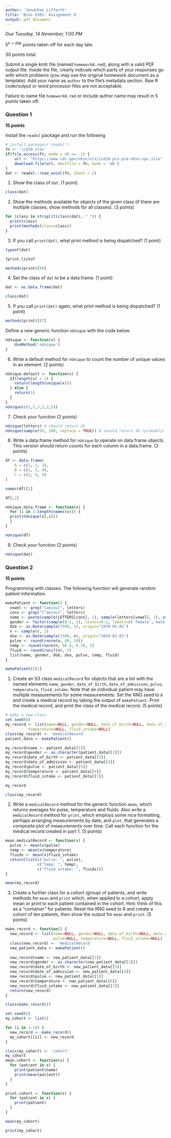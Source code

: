 ```yaml
---
author: 'Jonathan Lifferth'
title: 'Bios 6301: Assignment 8'
output: pdf_document
---
```


*Due Tuesday, 14 November, 1:00 PM*

$5^{n=day}$ points taken off for each day late.

30 points total.

Submit a single knitr file (named `homework8.rmd`), along with a valid PDF output file. Inside the file, clearly indicate which parts of your responses go with which problems (you may use the original homework document as a template). Add your name as `author` to the file's metadata section. Raw R code/output or word processor files are not acceptable.

Failure to name file `homework8.rmd` or include author name may result in 5 points taken off.

### Question 1 ###

**15 points**

Install the `readxl` package and run the following

```r
# install.packages('readxl')
fn <- 'icd10.xlsx'
if(file.access(fn, mode = 4) == -1) {
    url <- "https://www.cdc.gov/nhsn/xls/icd10-pcs-pcm-nhsn-opc.xlsx"
    download.file(url, destfile = fn, mode = 'wb')
}
dat <- readxl::read_excel(fn, sheet = 2)
```

1. Show the class of `dat`. (1 point)

```r
class(dat)
```

2. Show the methods available for objects of the given class (if there are multiple classes, show methods for all classes). (3 points)
```r
for (class in strsplit(class(dat), " ")) {
  print(class)
  print(methods(class=class))
}
```

3. If you call `print(dat)`, what print method is being dispatched? (1 point)
```r
typeof(dat)
```
```r
?print.listof
```

```r
methods(print)[90]

```


4. Set the class of `dat` to be a data.frame. (1 point)
```r
dat <- as.data.frame(dat)
```

```r
class(dat)
```


5. If you call `print(dat)` again, what print method is being dispatched? (1 point)
```r
methods(print)[87]
```


Define a new generic function `nUnique` with the code below.

```r
nUnique <- function(x) {
    UseMethod('nUnique')
}
```

6. Write a default method for `nUnique` to count the number of unique values in an element. (2 points)
```r
nUnique.default <- function(x) {
  if(length(x) > 1) {
    return(length(unique(x)))
  } else {
    return(1)
  }
}
nUnique(c(1,2,3,2,2,2))
```


7. Check your function (2 points)

```r
nUnique(letters) # should return 26
nUnique(sample(10, 100, replace = TRUE)) # should return 10 (probably)
```

8. Write a data.frame method for `nUnique` to operate on data.frame objects.
This version should return counts for each column in a data.frame. (2 points)

```r
df <- data.frame(
    A = c(1, 2, 3),
    B = c(1, 3, 4),
    C = c(2, 4, 5)
)

names(df)[1]

df[,2]

nUnique.data.frame <- function(x) {
  for (i in 1:length(names(x))) {
  print(nUnique(x[,i]))
  }
}

nUnique(df)
```


9. Check your function (2 points)

```r
nUnique(dat)
```

### Question 2 ###

**15 points**

Programming with classes.  The following function will generate random patient information.

```r
makePatient <- function() {
  vowel <- grep("[aeiou]", letters)
  cons <- grep("[^aeiou]", letters)
  name <- paste(sample(LETTERS[cons], 1), sample(letters[vowel], 1), sample(letters[cons], 1), sep='')
  gender <- factor(sample(0:1, 1), levels=0:1, labels=c('female','male'))
  dob <- as.Date(sample(7500, 1), origin="1970-01-01")
  n <- sample(6, 1)
  doa <- as.Date(sample(1500, n), origin="2010-01-01")
  pulse <- round(rnorm(n, 80, 10))
  temp <- round(rnorm(n, 98.4, 0.3), 2)
  fluid <- round(runif(n), 2)
  list(name, gender, dob, doa, pulse, temp, fluid)
}
```
```r
makePatient()[1]
```


1. Create an S3 class `medicalRecord` for objects that are a list with the named elements `name`, `gender`, `date_of_birth`, `date_of_admission`, `pulse`, `temperature`, `fluid_intake`. Note that an individual patient may have multiple measurements for some measurements.  Set the RNG seed to `8` and create a medical record by taking the output of `makePatient`.  Print the medical record, and print the class of the medical record. (5 points)
```r
# make a new class
set.seed(8)
my_record <- list(name=NULL, gender=NULL, date_of_birth=NULL, date_of_admission=NULL, pulse=NULL,
          temperature=NULL, fluid_intake=NULL)
class(my_record) <- 'medicalRecord'
patient_data <- makePatient()

my_record$name <- patient_data[[1]]
my_record$gender <- as.character(patient_data[[2]])
my_record$date_of_birth <- patient_data[[3]]
my_record$date_of_admission <- patient_data[[4]]
my_record$pulse <- patient_data[[5]]
my_record$temperature <- patient_data[[6]]
my_record$fluid_intake <- patient_data[[7]]

my_record
```
```r
class(my_record)
```

2. Write a `medicalRecord` method for the generic function `mean`, which returns averages for pulse, temperature and fluids. Also write a `medicalRecord` method for `print`, which employs some nice formatting, perhaps arranging measurements by date, and `plot`, that generates a composite plot of measurements over time.  Call each function for the medical record created in part 1. (5 points)
```r
mean.medicalRecord <- function(x) {
  pulse <- mean(x$pulse)
  temp <- mean(x$temperature)
  fluids <- mean(x$fluid_intake)
  return(list(c("pulse: ", pulse), 
              c("temp: ", temp), 
              c("fluid intake: ", fluids)))
}

mean(my_record)
```

3. Create a further class for a cohort (group) of patients, and write methods for `mean` and `print` which, when applied to a cohort, apply mean or print to each patient contained in the cohort. Hint: think of this as a "container" for patients.  Reset the RNG seed to 8 and create a cohort of ten patients, then show the output for `mean` and `print`. (5 points)

```r
make_record <- function() {
  new_record <- list(name=NULL, gender=NULL, date_of_birth=NULL, date_of_admission=NULL, 
                     pulse=NULL, temperature=NULL, fluid_intake=NULL)
  class(new_record) <- 'medicalRecord'
  new_patient_data <- makePatient()
  
  new_record$name <- new_patient_data[[1]]
  new_record$gender <- as.character(new_patient_data[[2]])
  new_record$date_of_birth <- new_patient_data[[3]]
  new_record$date_of_admission <- new_patient_data[[4]]
  new_record$pulse <- new_patient_data[[5]]
  new_record$temperature <- new_patient_data[[6]]
  new_record$fluid_intake <- new_patient_data[[7]]
  return(new_record)
}
```
```r
class(make_record())
```

```r
set.seed(8)
my_cohort <- list()

for (i in 1:10) {
  new_record <- make_record() 
  my_cohort[[i]] <- new_record
}

class(my_cohort) <- 'cohort'
my_cohort
mean.cohort <- function(x) {
  for (patient in x) {
    print(patient$name)
    print(mean(patient))
  }
}

print.cohort <- function(x) {
  for (patient in x) {
    print(patient)
  }
}

```


```r
mean(my_cohort)
```
```r
print(my_cohort)
```

